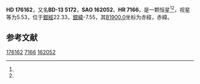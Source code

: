 {{Starbox begin
| name = HD 176162
}}
{{Starbox observe
| epoch = [[J2000.0|J2000.0]]
| constell = {{星座名待查}}<ref name=SIMBAD>{{cite web
 | url=http://simbad.u-strasbg.fr/simbad/sim-id?Ident=HR+7166
 | title=Pulsating variable Star
 | publisher=Centre de Données astronomiques de Strasbourg
 | work=SIMBAD
 | accessdate=2012-07-13
 | archive-date=2016-03-16
 | archive-url=https://web.archive.org/web/20160316080304/http://simbad.u-strasbg.fr/simbad/sim-id?Ident=HR+7166
 | dead-url=no
 }}</ref><ref name=DATA>{{cite web
 | url=http://vizier.u-strasbg.fr/viz-bin/VizieR-5?-out.add=.&-source=5050&-corr=PK=HR&-out.max=9999&HR=7166
 | title=VizieR Detailed Page
 | accessdate=2012-07-13
 | archive-date=2019-02-16
 | archive-url=https://web.archive.org/web/20190216092825/http://vizier.u-strasbg.fr/viz-bin/VizieR-5?-out.add=.&-source=5050&-corr=PK=HR&-out.max=9999&HR=7166
 | dead-url=no
 }}</ref>
| 星官 = 
| ra = {{RA|18|59|23.8}}<ref name=SIMBAD /><ref name=DATA />
| dec = {{DEC|-12|50|26}}<ref name=SIMBAD /><ref name=DATA />
| appmag_v = 5.53<ref name=SIMBAD /><ref name=DATA />
}}
{{Starbox character
| class = B5IV<ref name=SIMBAD /><ref name=DATA />
| b-v = -0.04<ref name=SIMBAD /><ref name=DATA />
| u-b = <ref name=SIMBAD /><ref name=DATA />
| r-i = <ref name=SIMBAD /><ref name=DATA />
| variable = 
}}
{{Starbox astrometry
| radial_v = 
| prop_mo_ra = -13
| parallax = 0.006
| p_error =
}}
{{Starbox catalog
| names =BD-13 5172，[[SAO星表|SAO]] 162052，[[HD星表|HD]] 176162，[[HR星表|HR]] 7166}}
{{Starbox reference |Simbad=HR+7166}}
{{Starbox end}}

'''HD 176162'''，又名'''BD-13 5172'''，'''SAO 162052'''、'''HR 7166'''，是一颗恒星<ref name=SIMBAD /><ref name=DATA />，视星等为5.53，位于[[銀道座標系|銀經]]22.33，[[銀道座標系|銀緯]]-7.55，其[[B1900.0|B1900.0]]坐标为赤經{{RA|18|53|46.7}}，赤緯{{DEC|-12|-7.55|34}}。

== 参考文献 ==
{{reflist}}

{{star-stub}}

[[Category:HD和HDE天體|176162]]
[[Category:HR天體|7166]]
[[Category:SAO天體|162052]]